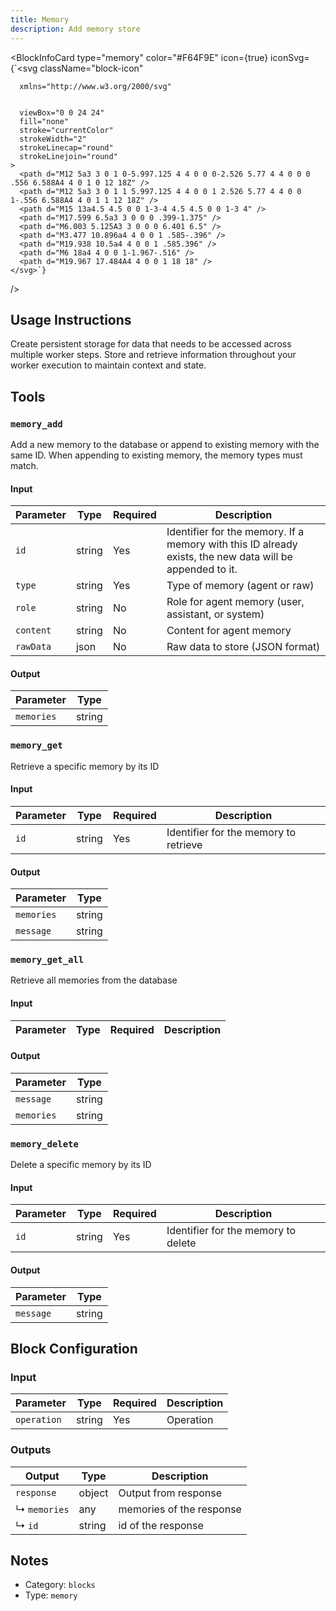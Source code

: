 ```yaml
---
title: Memory
description: Add memory store
---
```



<BlockInfoCard
  type="memory"
  color="#F64F9E"
  icon={true}
  iconSvg={`<svg className="block-icon"
      
      xmlns="http://www.w3.org/2000/svg"
      
      
      viewBox="0 0 24 24"
      fill="none"
      stroke="currentColor"
      strokeWidth="2"
      strokeLinecap="round"
      strokeLinejoin="round"
    >
      <path d="M12 5a3 3 0 1 0-5.997.125 4 4 0 0 0-2.526 5.77 4 4 0 0 0 .556 6.588A4 4 0 1 0 12 18Z" />
      <path d="M12 5a3 3 0 1 1 5.997.125 4 4 0 0 1 2.526 5.77 4 4 0 0 1-.556 6.588A4 4 0 1 1 12 18Z" />
      <path d="M15 13a4.5 4.5 0 0 1-3-4 4.5 4.5 0 0 1-3 4" />
      <path d="M17.599 6.5a3 3 0 0 0 .399-1.375" />
      <path d="M6.003 5.125A3 3 0 0 0 6.401 6.5" />
      <path d="M3.477 10.896a4 4 0 0 1 .585-.396" />
      <path d="M19.938 10.5a4 4 0 0 1 .585.396" />
      <path d="M6 18a4 4 0 0 1-1.967-.516" />
      <path d="M19.967 17.484A4 4 0 0 1 18 18" />
    </svg>`}
/>

## Usage Instructions

Create persistent storage for data that needs to be accessed across multiple worker steps. Store and retrieve information throughout your worker execution to maintain context and state.

## Tools

### `memory_add`

Add a new memory to the database or append to existing memory with the same ID. When appending to existing memory, the memory types must match.

#### Input

| Parameter | Type   | Required | Description                                                                                              |
| --------- | ------ | -------- | -------------------------------------------------------------------------------------------------------- |
| `id`      | string | Yes      | Identifier for the memory. If a memory with this ID already exists, the new data will be appended to it. |
| `type`    | string | Yes      | Type of memory \(agent or raw\)                                                                          |
| `role`    | string | No       | Role for agent memory \(user, assistant, or system\)                                                     |
| `content` | string | No       | Content for agent memory                                                                                 |
| `rawData` | json   | No       | Raw data to store \(JSON format\)                                                                        |

#### Output

| Parameter  | Type   |
| ---------- | ------ |
| `memories` | string |

### `memory_get`

Retrieve a specific memory by its ID

#### Input

| Parameter | Type   | Required | Description                           |
| --------- | ------ | -------- | ------------------------------------- |
| `id`      | string | Yes      | Identifier for the memory to retrieve |

#### Output

| Parameter  | Type   |
| ---------- | ------ |
| `memories` | string |
| `message`  | string |

### `memory_get_all`

Retrieve all memories from the database

#### Input

| Parameter | Type | Required | Description |
| --------- | ---- | -------- | ----------- |

#### Output

| Parameter  | Type   |
| ---------- | ------ |
| `message`  | string |
| `memories` | string |

### `memory_delete`

Delete a specific memory by its ID

#### Input

| Parameter | Type   | Required | Description                         |
| --------- | ------ | -------- | ----------------------------------- |
| `id`      | string | Yes      | Identifier for the memory to delete |

#### Output

| Parameter | Type   |
| --------- | ------ |
| `message` | string |

## Block Configuration

### Input

| Parameter   | Type   | Required | Description |
| ----------- | ------ | -------- | ----------- |
| `operation` | string | Yes      | Operation   |

### Outputs

| Output       | Type   | Description              |
| ------------ | ------ | ------------------------ |
| `response`   | object | Output from response     |
| ↳ `memories` | any    | memories of the response |
| ↳ `id`       | string | id of the response       |

## Notes

- Category: `blocks`
- Type: `memory`
